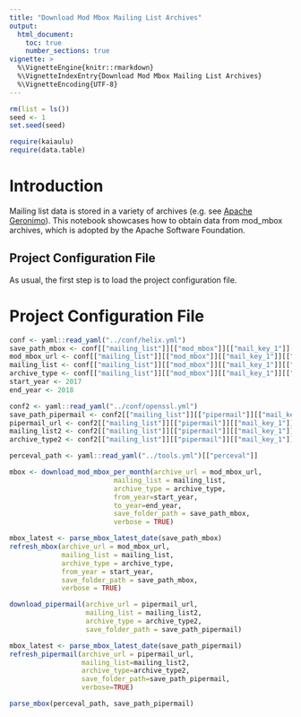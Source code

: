 ```yaml
---
title: "Download Mod Mbox Mailing List Archives"
output: 
  html_document:
    toc: true
    number_sections: true
vignette: >
  %\VignetteEngine{knitr::rmarkdown}
  %\VignetteIndexEntry{Download Mod Mbox Mailing List Archives}
  %\VignetteEncoding{UTF-8}
---
```



```r
rm(list = ls())
seed <- 1
set.seed(seed)
```

```r
require(kaiaulu)
require(data.table)
```

# Introduction

Mailing list data is stored in a variety of archives (e.g. see [Apache Geronimo](https://geronimo.apache.org/mailing-lists.html)). This notebook showcases how to obtain data from mod_mbox archives, which is adopted by the Apache Software Foundation.

## Project Configuration File 

As usual, the first step is to load the project configuration file. 

# Project Configuration File

```r
conf <- yaml::read_yaml("../conf/helix.yml")
save_path_mbox <- conf[["mailing_list"]][["mod_mbox"]][["mail_key_1"]][["mbox"]]
mod_mbox_url <- conf[["mailing_list"]][["mod_mbox"]][["mail_key_1"]][["archive_url"]]
mailing_list <- conf[["mailing_list"]][["mod_mbox"]][["mail_key_1"]][["mailing_list"]]
archive_type <- conf[["mailing_list"]][["mod_mbox"]][["mail_key_1"]][["archive_type"]]
start_year <- 2017
end_year <- 2018

conf2 <- yaml::read_yaml("../conf/openssl.yml")
save_path_pipermail <- conf2[["mailing_list"]][["pipermail"]][["mail_key_1"]][["pipermail"]]
pipermail_url <- conf2[["mailing_list"]][["pipermail"]][["mail_key_1"]][["archive_url"]]
mailing_list2 <- conf2[["mailing_list"]][["pipermail"]][["mail_key_1"]][["mailing_list"]]
archive_type2 <- conf2[["mailing_list"]][["pipermail"]][["mail_key_1"]][["archive_type"]]

perceval_path <- yaml::read_yaml("../tools.yml")[["perceval"]]
```

```r
mbox <- download_mod_mbox_per_month(archive_url = mod_mbox_url, 
                          mailing_list = mailing_list,
                          archive_type = archive_type,
                          from_year=start_year,
                          to_year=end_year,
                          save_folder_path = save_path_mbox,
                          verbose = TRUE)
```

```r
mbox_latest <- parse_mbox_latest_date(save_path_mbox)
refresh_mbox(archive_url = mod_mbox_url, 
             mailing_list = mailing_list, 
             archive_type = archive_type, 
             from_year = start_year,
             save_folder_path = save_path_mbox, 
             verbose = TRUE)
```

```r
download_pipermail(archive_url = pipermail_url, 
                   mailing_list = mailing_list2, 
                   archive_type = archive_type2,
                   save_folder_path = save_path_pipermail)
```

```r
mbox_latest <- parse_mbox_latest_date(save_path_pipermail)
refresh_pipermail(archive_url = pipermail_url,
                  mailing_list=mailing_list2,
                  archive_type=archive_type2,
                  save_folder_path=save_path_pipermail,
                  verbose=TRUE)
```

```r
parse_mbox(perceval_path, save_path_pipermail)
```
